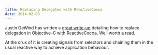 ```yaml
---
title: Replacing Delegates with ReactiveCocoa
date: 2014-02-03
---
```



Justin DeWind has written a [great write-up](http://spin.atomicobject.com/2014/02/03/objective-c-delegate-pattern/) detailing how to replace delegation in Objective-C with ReactiveCocoa. Well worth a read.

At the crux of it is creating signals from selectors and chaining them in the usual reactive way to achieve application behaviour.


  